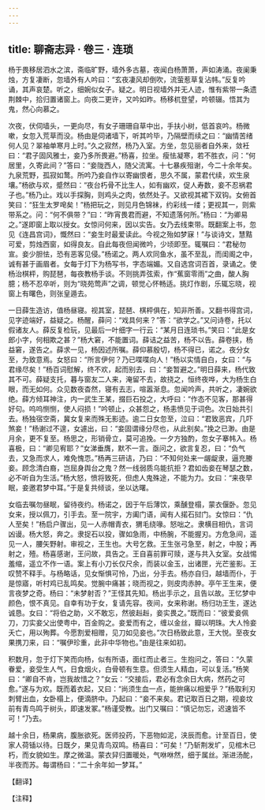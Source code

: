 ```yaml
---
---
---
```

title: 聊斋志异 · 卷三 · 连琐
---

杨于畏移居泗水之滨，斋临旷野，墙外多古墓，夜闻白杨萧萧，声如涛涌。夜阑秉烛，方复凄断，忽墙外有人吟曰：“玄夜凄风却倒吹，流萤惹草复沾帏。”反复吟诵，其声哀楚。听之，细婉似女子。疑之。明日视墙外并无人迹，惟有紫带一条遗荆棘中，拾归置诸窗上。向夜二更许，又吟如昨。杨移杌登望，吟顿辍。悟其为鬼，然心向慕之。

次夜，伏伺墙头，一更向尽，有女子珊珊自草中出，手扶小树，低首哀吟。杨微嗽，女忽入荒草而没。杨由是伺诸墙下，听其吟毕，乃隔壁而续之曰：“幽情苦绪何人见？翠袖单寒月上时。”久之寂然，杨乃入室。方坐，忽见丽者自外来，敛衽曰：“君子固风雅士，妾乃多所畏避。”杨喜，拉坐。瘦怯凝寒，若不胜衣，问：“何居里，久寄此间？”答曰：“妾陇西人，随父流寓。十七暴疾殂谢，今二十余年矣。九泉荒野，孤寂如鹜。所吟乃妾自作以寄幽恨者，思久不属，蒙君代续，欢生泉壤。”杨欲与欢，蹙然曰：“夜台朽骨不比生人，如有幽欢，促人寿数，妾不忍祸君子也。”杨乃止。戏以手探胸，则鸡头之肉，依然处子。又欲视其裙下双钩。女俯首笑曰：“狂生太罗唣矣！”杨把玩之，则见月色锦袜，约彩线一缕；更视其一，则紫带系之。问：“何不俱带？”曰：“昨宵畏君而避，不知遗落何所。”杨曰：“为卿易之。”遂即窗上取以授女。女惊问何来，因以实告。女乃去线束带。既翻案上书，忽见《连昌宫词》，慨然曰：“妾生时最爱读此。今视之殆如梦寐！”与谈诗文，慧黠可爱，剪烛西窗，如得良友。自此每夜但闻微吟，少顷即至。辄嘱曰：“君秘勿宣。妾少胆怯，恐有恶客见侵。”杨诺之。两人欢同鱼水，虽不至乱，而闺阁之中，诚有甚于画眉者。女每于灯下为杨写书，字态端媚。又自选宫词百首，录诵之。使杨治棋枰，购琵琶，每夜教杨手谈。不则挑弄弦索，作“蕉窗零雨”之曲，酸人胸臆；杨不忍卒听，则为“晓苑莺声”之调，顿觉心怀畅适。挑灯作剧，乐辄忘晓，视窗上有曙色，则张皇遁去。

一日薛生造访，值杨昼寝。视其室，琵琶、棋枰俱在，知非所善。又翻书得宫词，见字迹端好，益疑之。杨醒，薛问：“戏具何来？”答：“欲学之。”又问诗卷，托以假诸友人。薛反复检玩，见最后一叶细字一行云：“某月日连琐书。”笑曰：“此是女郎小字，何相欺之甚？”杨大窘，不能置词。薛诘之益苦，杨不以告。薛卷挟，杨益窘，遂告之。薛求一见，杨因述所嘱。薛仰慕殷切，杨不得已，诺之。夜分女至，为致意焉。女怒曰：“所言伊何？乃已喋喋向人！”杨以实情自白，女曰：“与君缘尽矣！”杨百词慰解，终不欢，起而别去，曰：“妾暂避之。”明日薛来，杨代致其不可。薛疑支托，暮与窗友二人来，淹留不去，故挠之，恒终夜哗，大为杨生白眼，而无如何。众见数夜杳然，寝有去志，喧嚣渐息。忽闻吟声，共听之，凄婉欲绝。薛方倾耳神注，内一武生王某，掇巨石投之，大呼曰：“作态不见客，那甚得好句。呜呜恻恻，使人闷损！”吟顿止，众甚怨之，杨恚愤见于词色。次日始共引去。杨独宿空斋，冀女复来而殊无影迹。逾二日女忽至，泣曰：“君致恶宾，几吓煞妾！”杨谢过不遑，女遽出，曰：“妾固谓缘分尽也，从此别矣。”挽之已渺。由是月余，更不复至。杨思之，形销骨立，莫可追挽。一夕方独酌，忽女子搴帏入。杨喜极，曰：“卿见宥耶？”女涕垂膺，默不一言。亟问之，欲言复忍，曰：“负气去，又急而求人，难免愧恧。”杨再三研诘，乃曰：“不知何处来一龌龊隶，逼充媵妾。顾念清白裔，岂屈身舆台之鬼？然一线弱质乌能抗拒？君如齿妾在琴瑟之数，必不听自为生活。”杨大怒，愤将致死，但虑人鬼殊途，不能为力。女曰：“来夜早眠，妾邀君梦中耳。”于是复共倾谈，坐以达曙。

女临去嘱勿昼眠，留待夜约。杨诺之，因于午后薄饮，乘醺登榻，蒙衣偃卧。忽见女来，授以佩刀，引手去。至一院宇，方阖门语，闻有人掿石挝门。女惊曰：“仇人至矣！”杨启户骤出，见一人赤帽青衣，猬毛绕喙。怒咄之。隶横目相仇，言词凶谩。杨大怒，奔之。隶捉石以投，骤如急雨，中杨腕，不能握刃。方危急间，遥见一人，腰矢野射。审视之，王生也。大号乞救。王生张弓急至，射之，中股；再射之，殪。杨喜感谢，王问故，具告之。王自喜前罪可赎，遂与共入女室。女战惕羞缩，遥立不作一语。案上有小刀长仅尺余，而装以金玉，出诸匣，光芒鉴影。王叹赞不释手。与杨略话，见女惭惧可怜，乃出，分手去。杨亦自归，越墙而仆，于是惊寤，听村鸡已乱鸣矣。觉腕中痛甚；晓而视之，则皮肉赤肿。亭午王生来，便言夜梦之奇。杨曰：“未梦射否？”王怪其先知。杨出手示之，且告以故。王忆梦中颜色，恨不真见。自幸有功于女，复请先容。夜间，女来称谢。杨归功王生，遂达诚恳。女曰：“将伯之助，义不敢忘，然彼赳赳，妾实畏之。”既而曰：“彼爱妾佩刀，刀实妾父出使粤中，百金购之。妾爱而有之，缠以金丝，瓣以明珠。大人怜妾夭亡，用以殉葬。今愿割爱相赠，见刀如见妾也。”次日杨致此意，王大悦。至夜女果携刀来，曰：“嘱伊珍重，此非中华物也。”由是往来如初。

积数月，忽于灯下笑而向杨，似有所语，面红而止者三。生抱问之，答曰：“久蒙眷爱，妾受生人气，日食烟火，白骨顿有生意。但须生人精血，可以复活。”杨笑曰：“卿自不肯，岂我故惜之？”女云：“交接后，君必有念余日大病，然药之可愈。”遂与为欢。既而着衣起，又曰：“尚须生血一点，能拚痛以相爱乎？”杨取利刃刺臂出血，女卧榻上，便滴脐中。乃起曰：“妾不来矣。君记取百日之期，视妾坟前有青鸟鸣于树头，即速发冢。”杨谨受教。出门又嘱曰：“慎记勿忘，迟速皆不可！”乃去。

越十余日，杨果病，腹胀欲死。医师投药，下恶物如泥，浃辰而愈。计至百日，使家人荷锸以待。日既夕，果见青鸟双鸣。杨喜曰：“可矣！”乃斩荆发圹，见棺木已朽，而女貌如生。摩之微温。蒙衣舁归置暖处，气咻咻然，细于属丝。渐进汤酡，半夜而苏。每谓杨曰：“二十余年如一梦耳。”

【翻译】

【注释】


